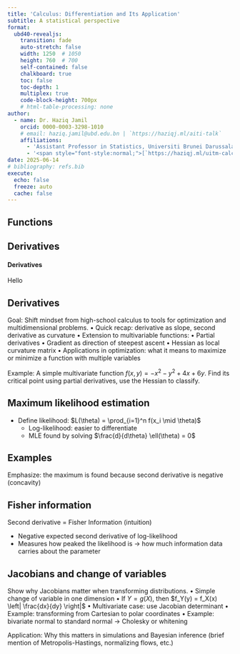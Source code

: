 ```yaml
---
title: 'Calculus: Differentiation and Its Application'
subtitle: A statistical perspective
format:
  ubd40-revealjs:
    transition: fade
    auto-stretch: false
    width: 1250  # 1050
    height: 760  # 700
    self-contained: false
    chalkboard: true
    toc: false
    toc-depth: 1
    multiplex: true
    code-block-height: 700px
    # html-table-processing: none
author:
  - name: Dr. Haziq Jamil
    orcid: 0000-0003-3298-1010
    # email: haziq.jamil@ubd.edu.bn | `https://haziqj.ml/aiti-talk`
    affiliations: 
      - 'Assistant Professor in Statistics, Universiti Brunei Darussalam'
      - '<span style="font-style:normal;">[`https://haziqj.ml/uitm-calculus/`](https://haziqj.ml/uitm-calculus/)</span>'
date: 2025-06-14
# bibliography: refs.bib
execute:
  echo: false
  freeze: auto
  cache: false
---
```


## Functions



## Derivatives

::: {#def-derivatives}

#### Derivatives

Hello

:::

## Derivatives

Goal: Shift mindset from high-school calculus to tools for optimization and multidimensional problems.
	•	Quick recap: derivative as slope, second derivative as curvature
	•	Extension to multivariable functions:
	•	Partial derivatives
	•	Gradient as direction of steepest ascent
	•	Hessian as local curvature matrix
	•	Applications in optimization: what it means to maximize or minimize a function with multiple variables

Example: A simple multivariate function $f(x, y) = -x^2 - y^2 + 4x + 6y$.
Find its critical point using partial derivatives, use the Hessian to classify.


## Maximum likelihood estimation

- Define likelihood: $L(\theta) = \prod_{i=1}^n f(x_i \mid \theta)$
  - Log-likelihood: easier to differentiate
  - MLE found by solving $\frac{d}{d\theta} \ell(\theta) = 0$

## Examples

Emphasize: the maximum is found because second derivative is negative (concavity)

## Fisher information 

Second derivative = Fisher Information (intuition)

- Negative expected second derivative of log-likelihood
- Measures how peaked the likelihood is → how much information data carries about the parameter

## Jacobians and change of variables 

Show why Jacobians matter when transforming distributions.
	•	Simple change of variable in one dimension
	•	If $Y = g(X)$, then $f_Y(y) = f_X(x) \left| \frac{dx}{dy} \right|$
	•	Multivariate case: use Jacobian determinant
	•	Example: transforming from Cartesian to polar coordinates
	•	Example: bivariate normal to standard normal → Cholesky or whitening

Application: Why this matters in simulations and Bayesian inference (brief mention of Metropolis-Hastings, normalizing flows, etc.)